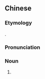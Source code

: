 ==Chinese==
{{zh-forms|gloss=-}}

===Etymology===
{{bor|zh|en|apartment}}.

===Pronunciation===
{{zh-pron
|c=ngaa5 paak3 man4,aa6 paat1 man4,aa6 paat1 man4-2
|c_note=aa6 paat1 man4(-2) - imitating English
|cat=n
}}

===Noun===
{{zh-noun}}

# {{lb|zh|Cantonese}} {{zh-alt-name|柏文|[[apartment]]}}